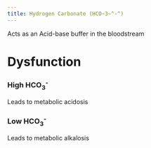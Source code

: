 ```yaml
---
title: Hydrogen Carbonate (HCO~3~^-^)
---
```




Acts as an Acid-base buffer in the bloodstream

# Dysfunction

:::{layout-ncol="2"}

### High HCO~3~^-^

Leads to metabolic acidosis

### Low HCO~3~^-^

Leads to metabolic alkalosis
:::